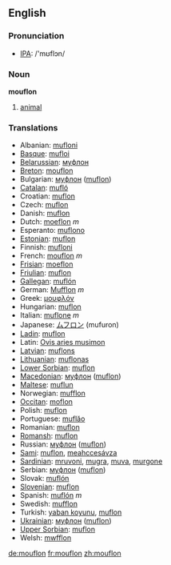 ==English==

===Pronunciation===
*[[w:IPA|IPA]]: /'mʊflɔn/

===Noun===
'''mouflon'''

# [[animal]]

===Translations===

*Albanian: [[mufloni]]
*[[Basque]]: [[mufloi]]
*[[Belarussian]]: [[муфлон]]
*[[Breton]]: [[mouflon]]
*Bulgarian: [[муфлон]] ([[muflon]])
*[[Catalan]]: [[mufló]]
*Croatian: [[muflon]]
*Czech: [[muflon]]
*Danish: [[muflon]]
*Dutch: [[moeflon]] ''m''
*Esperanto: [[muflono]]
*[[Estonian]]: [[muflon]]
*Finnish: [[mufloni]]
*French: [[mouflon]] ''m''
*[[Frisian]]: [[moeflon]]
*[[Friulian]]: [[muflon]]
*[[Gallegan]]: [[muflón]]
*German: [[Mufflon]] ''m''
*Greek: [[μουφλόν]] '' ''
*Hungarian: [[muflon]]
*Italian: [[muflone]] ''m''
*Japanese: [[ムフロン]] (mufuron)
*[[Ladin]]: [[muflon]]
*Latin: [[Ovis aries musimon]] '' ''
*[[Latvian]]: [[muflons]]
*[[Lithuanian]]: [[muflonas]]
*[[Lower Sorbian]]: [[muflon]]
*[[Macedonian]]: [[муфлон]] ([[muflon]])
*[[Maltese]]: [[muflun]]
*Norwegian: [[mufflon]]
*[[Occitan]]: [[moflon]]
*Polish: [[muflon]] '' ''
*Portuguese: [[muflăo]]
*Romanian: [[muflon]]
*[[Romansh]]: [[muflon]]
*Russian: [[муфлон]] ([[muflon]]) '' ''
*[[Sami]]: [[muflon]], [[meahccesávza]]
*[[Sardinian]]: [[mruvoni]], [[mugra]], [[muva]], [[murgone]]
*Serbian: [[муфлон]] ([[muflon]])
*Slovak: [[muflón]]
*[[Slovenian]]: [[muflon]]
*Spanish: [[muflón]] ''m''
*Swedish: [[mufflon]]
*Turkish: [[yaban koyunu]], [[muflon]]
*[[Ukrainian]]: [[муфлон]] ([[muflon]])
*[[Upper Sorbian]]: [[muflon]]
*Welsh: [[mwfflon]]

[[de:mouflon]]
[[fr:mouflon]]
[[zh:mouflon]]
